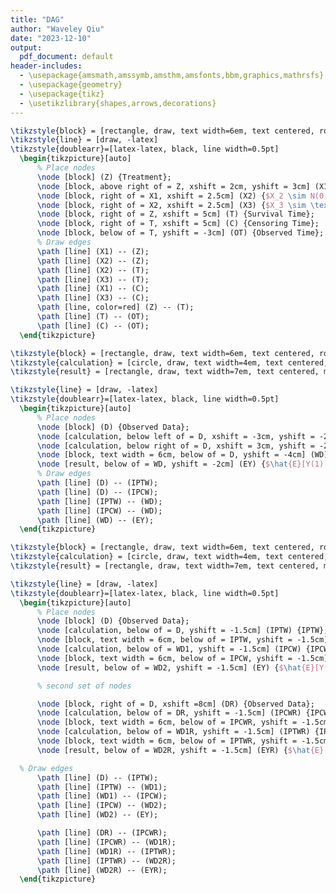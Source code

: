 ```yaml
---
title: "DAG"
author: "Waveley Qiu"
date: "2023-12-10"
output:
  pdf_document: default
header-includes: 
  - \usepackage{amsmath,amssymb,amsthm,amsfonts,bbm,graphics,mathrsfs}
  - \usepackage{geometry}
  - \usepackage{tikz}
  - \usetikzlibrary{shapes,arrows,decorations}
---
```


```tikz
\tikzstyle{block} = [rectangle, draw, text width=6em, text centered, rounded corners, minimum height=4em]
\tikzstyle{line} = [draw, -latex]
\tikzstyle{doublearr}=[latex-latex, black, line width=0.5pt]
  \begin{tikzpicture}[auto]
      % Place nodes
      \node [block] (Z) {Treatment};
      \node [block, above right of = Z, xshift = 2cm, yshift = 3cm] (X1) {$X_1 \sim \text{Bernoulli}(0.6)$};
      \node [block, right of = X1, xshift = 2.5cm] (X2) {$X_2 \sim N(0,1)$};
      \node [block, right of = X2, xshift = 2.5cm] (X3) {$X_3 \sim \text{Gamma}(1,1)$};
      \node [block, right of = Z, xshift = 5cm] (T) {Survival Time};
      \node [block, right of = T, xshift = 5cm] (C) {Censoring Time};
      \node [block, below of = T, yshift = -3cm] (OT) {Observed Time};
      % Draw edges
      \path [line] (X1) -- (Z);
      \path [line] (X2) -- (Z);
      \path [line] (X2) -- (T);
      \path [line] (X3) -- (T);
      \path [line] (X1) -- (C);
      \path [line] (X3) -- (C);
      \path [line, color=red] (Z) -- (T);
      \path [line] (T) -- (OT);
      \path [line] (C) -- (OT);
  \end{tikzpicture}
```

\newpage
```tikz
\tikzstyle{block} = [rectangle, draw, text width=6em, text centered, rounded corners, minimum height=4em]
\tikzstyle{calculation} = [circle, draw, text width=4em, text centered, minimum height=4em]
\tikzstyle{result} = [rectangle, draw, text width=7em, text centered, minimum height=4em]

\tikzstyle{line} = [draw, -latex]
\tikzstyle{doublearr}=[latex-latex, black, line width=0.5pt]
  \begin{tikzpicture}[auto]
      % Place nodes
      \node [block] (D) {Observed Data};
      \node [calculation, below left of = D, xshift = -3cm, yshift = -2cm] (IPTW) {IPTW};
      \node [calculation, below right of = D, xshift = 3cm, yshift = -2cm] (IPCW) {IPCW};
      \node [block, text width = 6cm, below of = D, yshift = -4cm] (WD) {IPTW $\times$ IPCW Pseudo-population};
      \node [result, below of = WD, yshift = -2cm] (EY) {$\hat{E}[Y(1) - Y(0)]$};
      % Draw edges
      \path [line] (D) -- (IPTW);
      \path [line] (D) -- (IPCW);
      \path [line] (IPTW) -- (WD);
      \path [line] (IPCW) -- (WD);
      \path [line] (WD) -- (EY);
  \end{tikzpicture}
```

\newpage
```tikz
\tikzstyle{block} = [rectangle, draw, text width=6em, text centered, rounded corners, minimum height=4em]
\tikzstyle{calculation} = [circle, draw, text width=4em, text centered, minimum height=4em]
\tikzstyle{result} = [rectangle, draw, text width=7em, text centered, minimum height=4em]

\tikzstyle{line} = [draw, -latex]
\tikzstyle{doublearr}=[latex-latex, black, line width=0.5pt]
  \begin{tikzpicture}[auto]
      % Place nodes
      \node [block] (D) {Observed Data};
      \node [calculation, below of = D, yshift = -1.5cm] (IPTW) {IPTW};
      \node [block, text width = 6cm, below of = IPTW, yshift = -1.5cm] (WD1) {IPTW Pseudo-population};
      \node [calculation, below of = WD1, yshift = -1.5cm] (IPCW) {IPCW};
      \node [block, text width = 6cm, below of = IPCW, yshift = -1.5cm] (WD2) {IPCW $\circ$ IPTW Pseudo-population};
      \node [result, below of = WD2, yshift = -1.5cm] (EY) {$\hat{E}[Y(1) - Y(0)]$};

      % second set of nodes

      \node [block, right of = D, xshift =8cm] (DR) {Observed Data};
      \node [calculation, below of = DR, yshift = -1.5cm] (IPCWR) {IPCW};
      \node [block, text width = 6cm, below of = IPCWR, yshift = -1.5cm] (WD1R) {IPCW Pseudo-population};
      \node [calculation, below of = WD1R, yshift = -1.5cm] (IPTWR) {IPTW};
      \node [block, text width = 6cm, below of = IPTWR, yshift = -1.5cm] (WD2R) {IPTW $\circ$ IPCW Pseudo-population};
      \node [result, below of = WD2R, yshift = -1.5cm] (EYR) {$\hat{E}[Y(1) - Y(0)]$};

  % Draw edges
      \path [line] (D) -- (IPTW);
      \path [line] (IPTW) -- (WD1);
      \path [line] (WD1) -- (IPCW);
      \path [line] (IPCW) -- (WD2);
      \path [line] (WD2) -- (EY);

      \path [line] (DR) -- (IPCWR);
      \path [line] (IPCWR) -- (WD1R);
      \path [line] (WD1R) -- (IPTWR);
      \path [line] (IPTWR) -- (WD2R);
      \path [line] (WD2R) -- (EYR);
  \end{tikzpicture}
```

